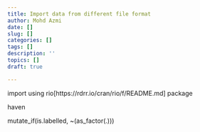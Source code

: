 ```yaml
---
title: Import data from different file format
author: Mohd Azmi
date: []
slug: []
categories: []
tags: []
description: ''
topics: []
draft: true

---
```


import using rio[https://rdrr.io/cran/rio/f/README.md] package



haven

  mutate_if(is.labelled, ~(as_factor(.)))
